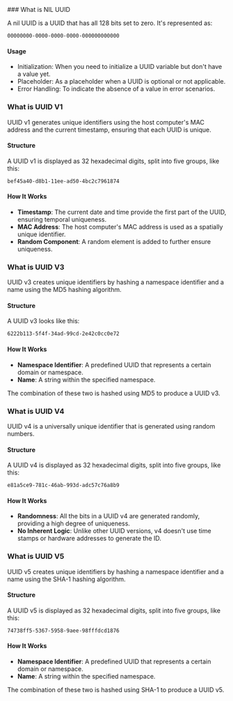 <div className="markdown-body">
### What is NIL UUID 

A nil UUID is a UUID that has all 128 bits set to zero. It's represented as:

`00000000-0000-0000-0000-000000000000`


#### Usage

- Initialization: When you need to initialize a UUID variable but don't have a value yet.
- Placeholder: As a placeholder when a UUID is optional or not applicable.
- Error Handling: To indicate the absence of a value in error scenarios.

### What is UUID V1

UUID v1 generates unique identifiers using the host computer's MAC address and the current timestamp, ensuring that each UUID is unique.

#### Structure

A UUID v1 is displayed as 32 hexadecimal digits, split into five groups, like this:

`bef45a40-d8b1-11ee-ad50-4bc2c7961874`

#### How It Works

- **Timestamp**: The current date and time provide the first part of the UUID, ensuring temporal uniqueness.
- **MAC Address**: The host computer's MAC address is used as a spatially unique identifier.
- **Random Component**: A random element is added to further ensure uniqueness.

### What is UUID V3

UUID v3 creates unique identifiers by hashing a namespace identifier and a name using the MD5 hashing algorithm.

#### Structure

A UUID v3 looks like this:

`6222b113-5f4f-34ad-99cd-2e42c0cc0e72`

#### How It Works

- **Namespace Identifier**: A predefined UUID that represents a certain domain or namespace.
- **Name**: A string within the specified namespace.

The combination of these two is hashed using MD5 to produce a UUID v3.

### What is UUID V4

UUID v4 is a universally unique identifier that is generated using random numbers.

#### Structure

A UUID v4 is displayed as 32 hexadecimal digits, split into five groups, like this:

`e81a5ce9-781c-46ab-993d-adc57c76a8b9`

#### How It Works

- **Randomness**: All the bits in a UUID v4 are generated randomly, providing a high degree of uniqueness.
- **No Inherent Logic**: Unlike other UUID versions, v4 doesn't use time stamps or hardware addresses to generate the ID.

### What is UUID V5

UUID v5 creates unique identifiers by hashing a namespace identifier and a name using the SHA-1 hashing algorithm.

#### Structure

A UUID v5 is displayed as 32 hexadecimal digits, split into five groups, like this:

`74738ff5-5367-5958-9aee-98fffdcd1876`

#### How It Works

- **Namespace Identifier**: A predefined UUID that represents a certain domain or namespace.
- **Name**: A string within the specified namespace.

The combination of these two is hashed using SHA-1 to produce a UUID v5.

</div>
